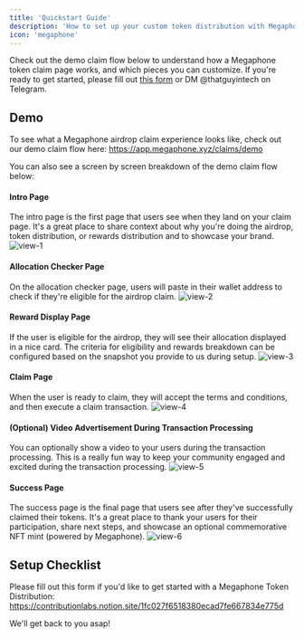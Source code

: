 ```yaml
---
title: 'Quickstart Guide'
description: 'How to set up your custom token distribution with Megaphone.'
icon: 'megaphone'
---
```


Check out the demo claim flow below to understand how a Megaphone token claim page works, and which pieces you can customize.
If you're ready to get started, please fill out [this form](https://www.notion.so/contributionlabs/Token-Claims-Intake-Form-1fc027f651838061a4ebc3fb0344cdce?pvs=4) or DM @thatguyintech on Telegram.

## Demo

To see what a Megaphone airdrop claim experience looks like, check out our demo claim flow here: https://app.megaphone.xyz/claims/demo

You can also see a screen by screen breakdown of the demo claim flow below:

#### Intro Page
The intro page is the first page that users see when they land on your claim page. It's a great place to share context about why you're doing the airdrop, token distribution, or rewards distribution and to showcase your brand.
![view-1](https://megaphone.b-cdn.net/docs/demo-claim-view-1.png)

#### Allocation Checker Page
On the allocation checker page, users will paste in their wallet address to check if they're eligible for the airdrop claim.
![view-2](https://megaphone.b-cdn.net/docs/demo-claim-view-2.png)

#### Reward Display Page
If the user is eligible for the airdrop, they will see their allocation displayed in a nice card. The criteria for eligibility and rewards breakdown can be configured based on the snapshot you provide to us during setup.
![view-3](https://megaphone.b-cdn.net/docs/demo-claim-view-3.png)

#### Claim Page
When the user is ready to claim, they will accept the terms and conditions, and then execute a claim transaction.
![view-4](https://megaphone.b-cdn.net/docs/demo-claim-view-4a.png)

#### (Optional) Video Advertisement During Transaction Processing
You can optionally show a video to your users during the transaction processing. This is a really fun way to keep your community engaged and excited during the transaction processing.
![view-5](https://megaphone.b-cdn.net/docs/demo-claim-view-5a.png)

#### Success Page
The success page is the final page that users see after they've successfully claimed their tokens. It's a great place to thank your users for their participation, share next steps, and showcase an optional commemorative NFT mint (powered by Megaphone).
![view-6](https://megaphone.b-cdn.net/docs/demo-claim-view-6.png)

## Setup Checklist

Please fill out this form if you'd like to get started with a Megaphone Token Distribution: https://contributionlabs.notion.site/1fc027f6518380ecad7fe667834e775d

We'll get back to you asap!